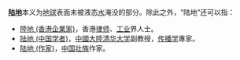 '''[[陆地|陆地]]'''本义为[[地球|地球]]表面未被液态[[水|水]]淹没的部分。除此之外，“陆地”还可以指：

* [[陸地_(香港企業家)|陸地 (香港企業家)]]，香港[[律师|律师]]、[[工业|工业]]界人士。
* [[陆地_(中国学者)|陆地 (中国学者)]]，[[中國大陸|中國大陸]][[清华大学|清华大学]]副教授，[[传播学|传播学]]專家。
* [[陆地_(作家)|陆地 (作家)]]，[[中国|中国]][[壮族|壮族]]作家。

{{disambig|Cat=二字消歧義}}